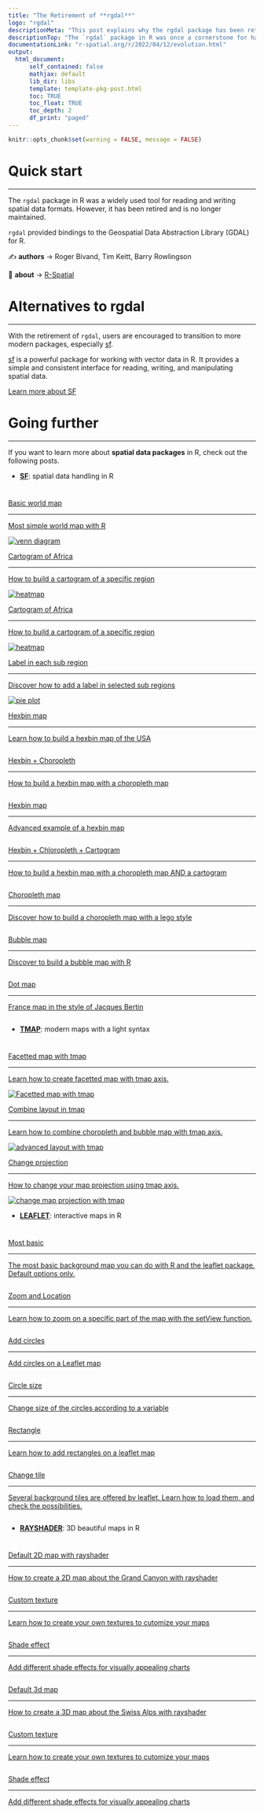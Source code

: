 ```yaml
---
title: "The Retirement of **rgdal**"
logo: "rgdal"
descriptionMeta: "This post explains why the rgdal package has been retired and discusses alternatives for spatial data handling in R."
descriptionTop: "The `rgdal` package in R was once a cornerstone for handling spatial data. However, it has been **retired** (end of 2023) and is no longer maintained.<br/>This post explains **why rgdal was discontinued** and discusses **alternatives for spatial data analysis** in R."
documentationLink: "r-spatial.org/r/2022/04/12/evolution.html"
output:
  html_document:
      self_contained: false    
      mathjax: default
      lib_dir: libs
      template: template-pkg-post.html
      toc: TRUE
      toc_float: TRUE
      toc_depth: 2
      df_print: "paged"
---
```


```r
knitr::opts_chunk$set(warning = FALSE, message = FALSE)
```

<div class="container">

# Quick start
***

The `rgdal` package in R was a widely used tool for reading and writing spatial data formats. However, it has been retired and is no longer maintained.


`rgdal` provided bindings to the Geospatial Data Abstraction Library (GDAL) for R.

✍️ **authors** &rarr; Roger Bivand, Tim Keitt, Barry Rowlingson

📘 **about** &rarr; [R-Spatial](https://r-spatial.org/r/2022/04/12/evolution.html)


# Alternatives to rgdal
***

With the retirement of `rgdal`, users are encouraged to transition to more modern packages, especially [sf](sf.html).

[sf](sf.html) is a powerful package for working with vector data in R. It provides a simple and consistent interface for reading, writing, and manipulating spatial data.

<a
   class="btn btn-secondary btn-md text-uppercase"
   href="sf.html"
   >Learn more about SF</a
>

# Going further
***

If you want to learn more about **spatial data packages** in R, check out the following posts.

- [**SF**](sf.html): spatial data handling in R

<section class=bg id=portfolio style=padding-top:10px> <div class=container> <div class=row id=portfolio-items> <div class="portfolio-item col-sm-6 col-md-4"><a class=portfolio-link href=../168-load-a-shape-file-into-r.html> <div class=portfolio-hover> <div class=portfolio-hover-content> <p>Basic world map <hr> <p class=explanation_portfolio>Most simple world map with R </div> </div><img alt="venn diagram" class="img-fluid imgOfPortfolio" src=../img/graph/168-load-a-shape-file-into-r.png> </a></div> <div class="portfolio-item col-sm-6 col-md-4"><a class=portfolio-link href=../331-basic-cartogram.html> <div class=portfolio-hover> <div class=portfolio-hover-content> <p>Cartogram of Africa <hr> <p class=explanation_portfolio>How to build a cartogram of a specific region </div> </div><img alt="heatmap" class="img-fluid imgOfPortfolio" src=../img/graph/331-basic-cartogram4.png> </a></div> <div class="portfolio-item col-sm-6 col-md-4"><a class=portfolio-link href=../331-basic-cartogram.html> <div class=portfolio-hover> <div class=portfolio-hover-content> <p>Cartogram of Africa <hr> <p class=explanation_portfolio>How to build a cartogram of a specific region </div> </div><img alt="heatmap" class="img-fluid imgOfPortfolio" src=../img/graph/331-basic-cartogram3.png> </a></div> <div class="portfolio-item col-sm-6 col-md-4"><a class=portfolio-link href=../169-170-basic-manipulation-of-shapefiles.html> <div class=portfolio-hover> <div class=portfolio-hover-content> <p>Label in each sub region <hr> <p class=explanation_portfolio>Discover how to add a label in selected sub regions </div> </div><img alt="pie plot" class="img-fluid imgOfPortfolio" src=../img/graph/169-170-basic-manipulation-of-shapefiles3.png> </a></div> <div class="portfolio-item col-sm-6 col-md-4"> <a class=portfolio-link href=../328-hexbin-map-of-the-usa.html> <div class=portfolio-hover> <div class=portfolio-hover-content> <p>Hexbin map   <hr> <p class=explanation_portfolio>Learn how to build a hexbin map of the USA </div> </div><img alt="" class="img-fluid imgOfPortfolio" src=../img/graph/328-hexbin-map-of-the-usa2.png> </a></div> <div class="portfolio-item col-sm-6 col-md-4"> <a class=portfolio-link href=../328-hexbin-map-of-the-usa.html> <div class=portfolio-hover> <div class=portfolio-hover-content> <p>Hexbin + Choropleth <hr> <p class=explanation_portfolio>How to build a hexbin map with a choropleth map </div> </div><img alt="" class="img-fluid imgOfPortfolio" src=../img/graph/328-hexbin-map-of-the-usa3.png> </a></div> <div class="portfolio-item col-sm-6 col-md-6"> <a class=portfolio-link href=../328-hexbin-map-of-the-usa.html> <div class=portfolio-hover> <div class=portfolio-hover-content> <p>Hexbin map <hr> <p class=explanation_portfolio>Advanced example of a hexbin map </div> </div><img alt="" class="img-fluid imgOfPortfolio" src=../img/graph/328-hexbin-map-of-the-usa4.png> </a></div> <div class="portfolio-item col-sm-6 col-md-6"> <a class=portfolio-link href=../332-hexbin-chloropleth-cartogram.html> <div class=portfolio-hover> <div class=portfolio-hover-content> <p>Hexbin + Chloropleth + Cartogram <hr> <p class=explanation_portfolio>How to build a hexbin map with a choropleth map AND a cartogram </div> </div><img alt="" class="img-fluid imgOfPortfolio" src=../img/graph/332-hexbin-chloropleth-cartogram4.png> </a></div> <div class="portfolio-item col-sm-6 col-md-4"> <a class=portfolio-link href=../web-choropleth-map-lego-style.html> <div class=portfolio-hover> <div class=portfolio-hover-content> <p>Choropleth map <hr> <p class=explanation_portfolio>Discover how to build a choropleth map with a lego style </div> </div><img alt="" class="img-fluid imgOfPortfolio" src=../img/graph/web-choropleth-map-lego-style.png> </a></div> <div class="portfolio-item col-sm-6 col-md-4"> <a class=portfolio-link href=../web-dorling-cartogram-with-R.html> <div class=portfolio-hover> <div class=portfolio-hover-content> <p>Bubble map   <hr> <p class=explanation_portfolio>Discover to build a bubble map with R </div> </div><img alt="" class="img-fluid imgOfPortfolio" src=../img/graph/web-dorling-cartogram-with-R.png> </a></div> <div class="portfolio-item col-sm-6 col-md-8"> <a class=portfolio-link href=../web-valued-dots-map-bertin.html> <div class=portfolio-hover> <div class=portfolio-hover-content> <p>Dot map   <hr> <p class=explanation_portfolio>France map in the style of Jacques Bertin </div> </div><img alt="" class="img-fluid imgOfPortfolio" src=../img/fromTheWeb/web-valued-dots-map-bertin.png> </a></div> </div> </div> </div> </section>

- [**TMAP**](tmap.html): modern maps with a light syntax

<section class=bg id=portfolio style=padding-top:10px> <div class=container> <div class=row id=portfolio-items> <div class="portfolio-item col-sm-6 col-md-4"><a class=portfolio-link href=../417-advanced-tmap-usage.html> <div class=portfolio-hover> <div class=portfolio-hover-content> <p>Facetted map with tmap <hr> <p class=explanation_portfolio>Learn how to create facetted map with tmap axis. </div> </div><img alt="Facetted map with tmap" class="img-fluid imgOfPortfolio" src=../img/graph/417-advanced-tmap-usage-1.png> </a> </div> <div class="portfolio-item col-sm-6 col-md-4"><a class=portfolio-link href=../417-advanced-tmap-usage.html> <div class=portfolio-hover> <div class=portfolio-hover-content> <p>Combine layout in tmap <hr> <p class=explanation_portfolio>Learn how to combine choropleth and bubble map with tmap axis. </div> </div><img alt="advanced layout with tmap" class="img-fluid imgOfPortfolio" src=../img/graph/417-advanced-tmap-usage-2.png> </a> </div> <div class="portfolio-item col-sm-6 col-md-4"><a class=portfolio-link href=../417-advanced-tmap-usage.html> <div class=portfolio-hover> <div class=portfolio-hover-content> <p>Change projection <hr> <p class=explanation_portfolio>How to change your map projection using tmap axis. </div> </div><img alt="change map projection with tmap" class="img-fluid imgOfPortfolio" src=../img/graph/417-advanced-tmap-usage-3.png> </a> </div> </div> </div> </section>

- [**LEAFLET**](leaflet.html): interactive maps in R

<section class=bg id=portfolio style=padding-top:10px> <div class=container> <div class=row id=portfolio-items> <div class="col-md-4 col-sm-6 portfolio-item"> <a class="portfolio-link" href="../179-show-a-map-with-leaflet-r.html"> <div class="portfolio-hover"> <div class="portfolio-hover-content"> <p>Most basic</p> <hr> <p class="explanation_portfolio">The most basic background map you can do with R and the leaflet package. Default options only.</p> </div> </div> <img class="img-fluid imgOfPortfolio" src="../img/graph/179-show-a-map-with-leaflet-r.png" alt=""> </a> </div> <div class="col-md-4 col-sm-6 portfolio-item"> <a class="portfolio-link" href="../179-show-a-map-with-leaflet-r.html"> <div class="portfolio-hover"> <div class="portfolio-hover-content"> <p>Zoom and Location</p> <hr> <p class="explanation_portfolio">Learn how to zoom on a specific part of the map with the setView function.</p> </div> </div> <img class="img-fluid imgOfPortfolio" src="../img/graph/179-2-select-a-zone-in-leaflet-map.png" alt=""> </a> </div> <div class="col-md-4 col-sm-6 portfolio-item"> <a class="portfolio-link" href="../182-add-circles-rectangles-on-leaflet-map.html"> <div class="portfolio-hover"> <div class="portfolio-hover-content"> <p>Add circles</p> <hr> <p class="explanation_portfolio">Add circles on a Leaflet map</p> </div> </div> <img class="img-fluid imgOfPortfolio" src="../img/graph/182-add-circles-rectangles-on-leaflet-map4-square.png" alt=""> </a> </div> <div class="col-md-4 col-sm-6 portfolio-item"> <a class="portfolio-link" href="../182-add-circles-rectangles-on-leaflet-map.html"> <div class="portfolio-hover"> <div class="portfolio-hover-content"> <p>Circle size</p> <hr> <p class="explanation_portfolio">Change size of the circles according to a variable</p> </div> </div> <img class="img-fluid imgOfPortfolio" src="../img/graph/182-add-circles-rectangles-on-leaflet-map3-square.png" alt=""> </a> </div> <div class="col-md-4 col-sm-6 portfolio-item"> <a class="portfolio-link" href="../182-add-circles-rectangles-on-leaflet-map.html"> <div class="portfolio-hover"> <div class="portfolio-hover-content"> <p>Rectangle</p> <hr> <p class="explanation_portfolio">Learn how to add rectangles on a leaflet map</p> </div> </div> <img class="img-fluid imgOfPortfolio" src="../img/graph/182-add-circles-rectangles-on-leaflet-map1-square.png" alt=""> </a> </div> <div class="col-md-4 col-sm-6 portfolio-item"> <a class="portfolio-link" href="../180-change-background-in-leaflet-map.html"> <div class="portfolio-hover"> <div class="portfolio-hover-content"> <p>Change tile</p> <hr> <p class="explanation_portfolio">Several background tiles are offered by leaflet. Learn how to load them, and check the possibilities.</p> </div> </div> <img class="img-fluid imgOfPortfolio" src="../img/graph/180-change-background-in-leaflet-map.png" alt=""> </a> </div> </div> </div> </section>

- [**RAYSHADER**](rayshader.html): 3D beautiful maps in R

<section class=bg id=portfolio style=padding-top:10px><div class=container><div class=row id=portfolio-items><div class="col-md-4 col-sm-6 portfolio-item"> <a class="portfolio-link" href="../410-map-2d-with-rayshader.html"> <div class="portfolio-hover"> <div class="portfolio-hover-content"> <p>Default 2D map with rayshader</p> <hr> <p class="explanation_portfolio">How to create a 2D map about the Grand Canyon with rayshader</p> </div> </div> <img class="img-fluid imgOfPortfolio" src="../img/graph/410-map-2d-with-rayshader-square-1.png" alt=""> </a> </div> <div class="col-md-4 col-sm-6 portfolio-item"> <a class="portfolio-link" href="../410-map-2d-with-rayshader.html"> <div class="portfolio-hover"> <div class="portfolio-hover-content"> <p>Custom texture</p> <hr> <p class="explanation_portfolio">Learn how to create your own textures to cutomize your maps</p> </div> </div> <img class="img-fluid imgOfPortfolio" src="../img/graph/410-map-2d-with-rayshader-square-2.png" alt=""> </a> </div> <div class="col-md-4 col-sm-6 portfolio-item"> <a class="portfolio-link" href="../410-map-2d-with-rayshader.html"> <div class="portfolio-hover"> <div class="portfolio-hover-content"> <p>Shade effect</p> <hr> <p class="explanation_portfolio">Add different shade effects for visually appealing charts</p> </div> </div> <img class="img-fluid imgOfPortfolio" src="../img/graph/410-map-2d-with-rayshader-square-3.png" alt=""> </a> </div> <div class="col-md-4 col-sm-6 portfolio-item"> <a class="portfolio-link" href="../411-map-3d-with-rayshader.html"> <div class="portfolio-hover"> <div class="portfolio-hover-content"> <p>Default 3d map</p> <hr> <p class="explanation_portfolio">How to create a 3D map about the Swiss Alps with rayshader</p> </div> </div> <img class="img-fluid imgOfPortfolio" src="../img/graph/411-map-3d-with-rayshader-square-1.png" alt=""> </a> </div> <div class="col-md-4 col-sm-6 portfolio-item"> <a class="portfolio-link" href="../411-map-3d-with-rayshader.html"> <div class="portfolio-hover"> <div class="portfolio-hover-content"> <p>Custom texture</p> <hr> <p class="explanation_portfolio">Learn how to create your own textures to cutomize your maps</p> </div> </div> <img class="img-fluid imgOfPortfolio" src="../img/graph/411-map-3d-with-rayshader-square-2.png" alt=""> </a> </div> <div class="col-md-4 col-sm-6 portfolio-item"> <a class="portfolio-link" href="../411-map-3d-with-rayshader.html"> <div class="portfolio-hover"> <div class="portfolio-hover-content"> <p>Shade effect</p> <hr> <p class="explanation_portfolio">Add different shade effects for visually appealing charts</p> </div> </div> <img class="img-fluid imgOfPortfolio" src="../img/graph/411-map-3d-with-rayshader-square-3.png" alt=""> </a> </div></div></div></div></section>

<!-- Close container -->
</div>

